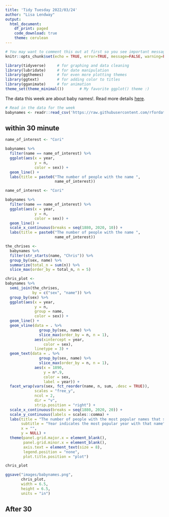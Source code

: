 ```yaml
---
title: 'Tidy Tuesday 2022/03/24'
author: "Lisa Lendway"
output: 
  html_document:
    df_print: paged
    code_download: true
    theme: cerulean
---
```


```r
# You may want to comment this out at first so you see important messages and warnings
knitr::opts_chunk$set(echo = TRUE, error=TRUE, message=FALSE, warning=FALSE)
```

```r
library(tidyverse)     # for graphing and data cleaning
library(lubridate)     # for date manipulation
library(ggthemes)      # for even more plotting themes
library(ggtext)        # for adding color to titles
library(gganimate)     # for animation
theme_set(theme_minimal())       # My favorite ggplot() theme :)
```

The data this week are about baby names!. Read more details [here](https://github.com/rfordatascience/tidytuesday/blob/master/data/2022/2022-03-22/readme.md). 

```r
# Read in the data for the week
babynames <- readr::read_csv('https://raw.githubusercontent.com/rfordatascience/tidytuesday/master/data/2022/2022-03-22/babynames.csv')


```


## within 30 minute

```r
name_of_interest <- "Cori"

babynames %>% 
  filter(name == name_of_interest) %>% 
  ggplot(aes(x = year,
             y = n,
             color = sex)) +
  geom_line() +
  labs(title = paste0("The number of people with the name ",
                      name_of_interest))
```


```r
name_of_interest <- "Cori"

babynames %>% 
  filter(name == name_of_interest) %>% 
  ggplot(aes(x = year,
             y = n,
             color = sex)) +
  geom_line() +
  scale_x_continuous(breaks = seq(1880, 2020, 10)) +
  labs(title = paste0("The number of people with the name ",
                      name_of_interest))
```

```r
the_chrises <-
  babynames %>% 
  filter(str_starts(name, "Chris")) %>% 
  group_by(sex, name) %>% 
  summarize(total_n = sum(n)) %>% 
  slice_max(order_by = total_n, n = 5)

chris_plot <-
babynames %>% 
  semi_join(the_chrises,
            by = c("sex", "name")) %>% 
  group_by(sex) %>% 
  ggplot(aes(x = year,
             y = n,
             group = name,
             color = sex)) +
  geom_line() +
  geom_vline(data = . %>% 
               group_by(sex, name) %>% 
               slice_max(order_by = n, n = 1),
             aes(xintercept = year, 
                 color = sex),
             linetype = 3) +
  geom_text(data = . %>% 
               group_by(sex, name) %>% 
               slice_max(order_by = n, n = 1),
             aes(x = 1890, 
                 y = n*.9,
                 color = sex,
                 label = year)) +  
  facet_wrap(vars(sex, fct_reorder(name, n, sum, .desc = TRUE)),
             scales = "free_y",
             ncol = 2, 
             dir = "v", 
             strip.position = "right") +
  scale_x_continuous(breaks = seq(1880, 2020, 20)) +
  scale_y_continuous(labels = scales::comma) +
  labs(title = "The number of people with the most popular names that start with Chris",
       subtitle = "Year indicates the most popular year with that name",
       x = "",
       y = NULL) +
  theme(panel.grid.major.x = element_blank(),
        panel.grid.minor.x = element_blank(), 
        axis.text = element_text(size = 8),
        legend.position = "none",
        plot.title.position = "plot")

chris_plot
```
```r
ggsave("images/babynames.png",
       chris_plot, 
       width = 6.5,
       height = 6.5, 
       units = "in")
```

## After 30

